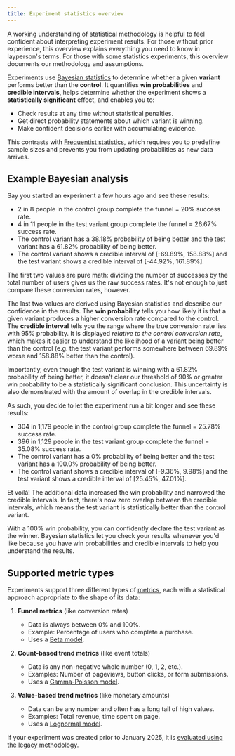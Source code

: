 ```yaml
---
title: Experiment statistics overview
---
```


A working understanding of statistical methodology is helpful to feel confident about interpreting experiment results. For those without prior experience, this overview explains everything you need to know in layperson's terms. For those with some statistics experiments, this overview documents our methodology and assumptions.

Experiments use [Bayesian statistics](https://en.wikipedia.org/wiki/Bayesian_statistics) to determine whether a given **variant** performs better than the **control**. It quantifies **win probabilities** and **credible intervals**, helps determine whether the experiment shows a **statistically significant** effect, and enables you to:

- Check results at any time without statistical penalties.
- Get direct probability statements about which variant is winning.
- Make confident decisions earlier with accumulating evidence.

This contrasts with [Frequentist statistics](https://en.wikipedia.org/wiki/Frequentist_inference), which requires you to predefine sample sizes and prevents you from updating probabilities as new data arrives.

## Example Bayesian analysis

Say you started an experiment a few hours ago and see these results:

- 2 in 8 people in the control group complete the funnel = 20% success rate.
- 4 in 11 people in the test variant group complete the funnel = 26.67% success rate.
- The control variant has a 38.18% probability of being better and the test variant has a 61.82% probability of being better.
- The control variant shows a credible interval of [-69.89%, 158.88%] and the test variant shows a credible interval of [-44.92%, 161.89%].

The first two values are pure math: dividing the number of successes by the total number of users gives us the raw success rates. It's not enough to just compare these conversion rates, however.

The last two values are derived using Bayesian statistics and describe our confidence in the results. The **win probability** tells you how likely it is that a given variant produces a higher conversion rate compared to the control. The **credible interval** tells you the range where the true conversion rate lies with 95% probability. It is displayed _relative to the control conversion rate_, which makes it easier to understand the likelihood of a variant being better than the control (e.g. the test variant performs somewhere between 69.89% worse and 158.88% better than the control).

<ProductScreenshot
  imageLight = "https://res.cloudinary.com/dmukukwp6/image/upload/wide_credible_interval_light_v2_fa81c3a2ee.png"
  imageDark = "https://res.cloudinary.com/dmukukwp6/image/upload/wide_credible_interval_dark_v2_f481b71ffb.png"
  alt = "Preliminary experiment results"
  classes = "rounded"
/>

Importantly, even though the test variant is winning with a 61.82% probability of being better, it doesn't clear our threshold of 90% or greater win probability to be a statistically significant conclusion. This uncertainty is also demonstrated with the amount of overlap in the credible intervals.

As such, you decide to let the experiment run a bit longer and see these results:

- 304 in 1,179 people in the control group complete the funnel = 25.78% success rate.
- 396 in 1,129 people in the test variant group complete the funnel = 35.08% success rate.
- The control variant has a 0% probability of being better and the test variant has a 100.0% probability of being better.
- The control variant shows a credible interval of [-9.36%, 9.98%] and the test variant shows a credible interval of [25.45%, 47.01%].

Et voilà! The additional data increased the win probability and narrowed the credible intervals. In fact, there's now zero overlap between the credible intervals, which means the test variant is statistically better than the control variant.

<ProductScreenshot
  imageLight = "https://res.cloudinary.com/dmukukwp6/image/upload/narrow_credible_interval_light_60bd5dfe55.png"
  imageDark = "https://res.cloudinary.com/dmukukwp6/image/upload/narrow_credible_interval_dark_546037b510.png"
  alt = "Preliminary experiment results"
  classes = "rounded"
/>

With a 100% win probability, you can confidently declare the test variant as the winner. Bayesian statistics let you check your results whenever you'd like because you have win probabilities and credible intervals to help you understand the results.

## Supported metric types

Experiments support three different types of [metrics](/docs/experiments/metrics), each with a statistical approach appropriate to the shape of its data:

1. **Funnel metrics** (like conversion rates)
   - Data is always between 0% and 100%.
   - Example: Percentage of users who complete a purchase.
   - Uses a [Beta model](/docs/experiments/funnels-statistics).

2. **Count-based trend metrics** (like event totals)
   - Data is any non-negative whole number (0, 1, 2, etc.).
   - Examples: Number of pageviews, button clicks, or form submissions.
   - Uses a [Gamma-Poisson model](/docs/experiments/trends-count-statistics).

3. **Value-based trend metrics** (like monetary amounts)
   - Data can be any number and often has a long tail of high values.
   - Examples: Total revenue, time spent on page.
   - Uses a [Lognormal model](/docs/experiments/trends-continuous-statistics).

If your experiment was created prior to January 2025, it is [evaluated using the legacy methodology](/docs/experiments/legacy-methodology).